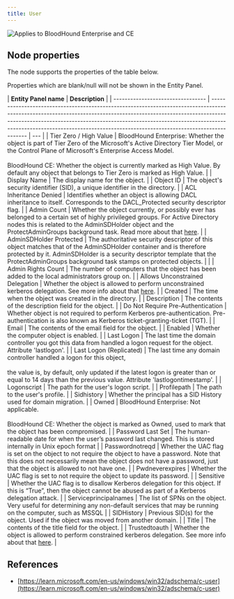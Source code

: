 ```yaml
---
title: User
---
```


<img
  noZoom
  src="/assets/enterprise-AND-community-edition-pill-tag.svg"
  alt="Applies to BloodHound Enterprise and CE"
/>

## Node properties

The node supports the properties of the table below.

<Note>
  Properties which are blank/null will not be shown in the Entity Panel.
</Note>

| **Entity Panel name**             | **Description**                                                                                                                                                                                                                                                                                                                      |
| --------------------------------- | ------------------------------------------------------------------------------------------------------------------------------------------------------------------------------------------------------------------------------------------------------------------------------------------------------------------------------------ | --- |
| Tier Zero / High Value            | BloodHound Enterprise: Whether the object is part of Tier Zero of the Microsoft's Active Directory Tier Model, or the Control Plane of Microsoft's Enterprise Access Model. <br/> <br/>BloodHound CE: Whether the object is currently marked as High Value. By default any object that belongs to Tier Zero is marked as High Value. |
| Display Name                      | The display name for the object.                                                                                                                                                                                                                                                                                                     |
| Object ID                         | The object's security identifier (SID), a unique identifier in the directory.                                                                                                                                                                                                                                                        |
| ACL Inheritance Denied            | Identifies whether an object is allowing DACL inheritance to itself. Corresponds to the DACL_Protected security descriptor flag.                                                                                                                                                                                                     |
| Admin Count                       | Whether the object currently, or possibly ever has belonged to a certain set of highly privileged groups. For Active Directory nodes this is related to the AdminSDHolder object and the ProtectAdminGroups background task. Read more about that [here](https://specterops.io/resources/adminsdholder).                             |
| AdminSDHolder Protected           | The authoritative security descriptor of this object matches that of the AdminSDHolder container and is therefore protected by it. AdminSDHolder is a security descriptor template that the ProtectAdminGroups background task stamps on protected objects.                                                                          |     |
| Admin Rights Count                | The number of computers that the object has been added to the local administrators group on.                                                                                                                                                                                                                                         |
| Allows Unconstrained Delegation   | Whether the object is allowed to perform unconstrained kerberos delegation. See more info about that [here](https://blog.harmj0y.net/redteaming/another-word-on-delegation/).                                                                                                                                                        |
| Created                           | The time when the object was created in the directory.                                                                                                                                                                                                                                                                               |
| Description                       | The contents of the description field for the object.                                                                                                                                                                                                                                                                                |
| Do Not Require Pre-Authentication | Whether object is not required to perform Kerberos pre-authentication. Pre-authentication is also known as Kerberos ticket-granting-ticket (TGT).                                                                                                                                                                                    |
| Email                             | The contents of the email field for the object.                                                                                                                                                                                                                                                                                      |
| Enabled                           | Whether the computer object is enabled.                                                                                                                                                                                                                                                                                              |
| Last Logon                        | The last time the domain controller you got this data from handled a logon request for the object. Attribute 'lastlogon'.                                                                                                                                                                                                            |
| Last Logon (Replicated)           | The last time any domain controller handled a logon for this object,<br/><br/>the value is, by default, only updated if the latest logon is greater than or equal to 14 days than the previous value. Attribute 'lastlogontimestamp'.                                                                                                |
| Logonscript                       | The path for the user's logon script.                                                                                                                                                                                                                                                                                                |
| Profilepath                       | The path to the user's profile.                                                                                                                                                                                                                                                                                                      |
| Sidhistory                        | Whether the principal has a SID History used for domain migration.                                                                                                                                                                                                                                                                   |
| Owned                             | BloodHound Enterprise: Not applicable. <br/> <br/>BloodHound CE: Whether the object is marked as Owned, used to mark that the object has been compromised.                                                                                                                                                                           |
| Password Last Set                 | The human-readable date for when the user’s password last changed. This is stored internally in Unix epoch format                                                                                                                                                                                                                    |
| Passwordnotreqd                   | Whether the UAC flag is set on the object to not require the object to have a password. Note that this does not necessarily mean the object does not have a password, just that the object is allowed to not have one.                                                                                                               |
| Pwdneverexpires                   | Whether the UAC flag is set to not require the object to update its password.                                                                                                                                                                                                                                                        |
| Sensitive                         | Whether the UAC flag is to disallow Kerberos delegation for this object. If this is “True”, then the object cannot be abused as part of a Kerberos delegation attack.                                                                                                                                                                |
| Serviceprincipalnames             | The list of SPNs on the object. Very useful for determining any non-default services that may be running on the computer, such as MSSQL                                                                                                                                                                                              |
| SIDHistory                        | Previous SID(s) for the object. Used if the object was moved from another domain.                                                                                                                                                                                                                                                    |
| Title                             | The contents of the title field for the object.                                                                                                                                                                                                                                                                                      |
| Trustedtoauth                     | Whether the object is allowed to perform constrained kerberos delegation. See more info about that [here](https://blog.harmj0y.net/redteaming/another-word-on-delegation/).                                                                                                                                                          |

## References

- [https://learn.microsoft.com/en-us/windows/win32/adschema/c-user](https://learn.microsoft.com/en-us/windows/win32/adschema/c-user)
